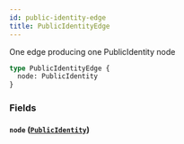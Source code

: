 ```yaml
---
id: public-identity-edge
title: PublicIdentityEdge
---
```


One edge producing one PublicIdentity node

```graphql
type PublicIdentityEdge {
  node: PublicIdentity
}
```

### Fields

#### `node` ([`PublicIdentity`](/developers/shared-apis/adminidentity-api/graphql/reference/objects/public-identity))
